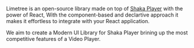 Limetree is an open-source library made on top of [Shaka Player](https://github.com/shaka-project/shaka-player/) with the power of React, With the component-based and declartive approach it makes it effortless to integrate with your React application.

We aim to create a Modern UI Library for Shaka Player brining up the most competitive features of a Video Player.